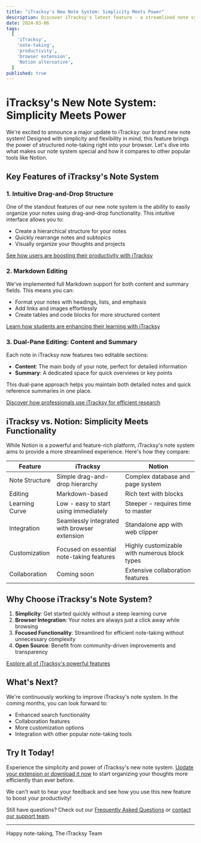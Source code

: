 ```yaml
---
title: "iTracksy's New Note System: Simplicity Meets Power"
description: Discover iTracksy's latest feature - a streamlined note system that combines the simplicity of drag-and-drop organization with powerful Markdown editing, offering a user-friendly alternative to complex note-taking platforms.
date: 2024-03-06
tags:
  [
    'iTracksy',
    'note-taking',
    'productivity',
    'browser extension',
    'Notion alternative',
  ]
published: true
---
```


# iTracksy's New Note System: Simplicity Meets Power

We're excited to announce a major update to iTracksy: our brand new note system! Designed with simplicity and flexibility in mind, this feature brings the power of structured note-taking right into your browser. Let's dive into what makes our note system special and how it compares to other popular tools like Notion.

## Key Features of iTracksy's Note System

### 1. Intuitive Drag-and-Drop Structure

One of the standout features of our new note system is the ability to easily organize your notes using drag-and-drop functionality. This intuitive interface allows you to:

- Create a hierarchical structure for your notes
- Quickly rearrange notes and subtopics
- Visually organize your thoughts and projects

[See how users are boosting their productivity with iTracksy](/blog/testimonials#productivity-boost)

### 2. Markdown Editing

We've implemented full Markdown support for both content and summary fields. This means you can:

- Format your notes with headings, lists, and emphasis
- Add links and images effortlessly
- Create tables and code blocks for more structured content

[Learn how students are enhancing their learning with iTracksy](/blog/testimonials#enhanced-learning)

### 3. Dual-Pane Editing: Content and Summary

Each note in iTracksy now features two editable sections:

- **Content**: The main body of your note, perfect for detailed information
- **Summary**: A dedicated space for quick overviews or key points

This dual-pane approach helps you maintain both detailed notes and quick reference summaries in one place.

[Discover how professionals use iTracksy for efficient research](/blog/testimonials#streamlined-research)

## iTracksy vs. Notion: Simplicity Meets Functionality

While Notion is a powerful and feature-rich platform, iTracksy's note system aims to provide a more streamlined experience. Here's how they compare:

| Feature        | iTracksy                                    | Notion                                        |
| -------------- | -------------------------------------------- | --------------------------------------------- |
| Note Structure | Simple drag-and-drop hierarchy               | Complex database and page system              |
| Editing        | Markdown-based                               | Rich text with blocks                         |
| Learning Curve | Low - easy to start using immediately        | Steeper - requires time to master             |
| Integration    | Seamlessly integrated with browser extension | Standalone app with web clipper               |
| Customization  | Focused on essential note-taking features    | Highly customizable with numerous block types |
| Collaboration  | Coming soon                                  | Extensive collaboration features              |

## Why Choose iTracksy's Note System?

1. **Simplicity**: Get started quickly without a steep learning curve
2. **Browser Integration**: Your notes are always just a click away while browsing
3. **Focused Functionality**: Streamlined for efficient note-taking without unnecessary complexity
4. **Open Source**: Benefit from community-driven improvements and transparency

[Explore all of iTracksy's powerful features](/blog/features)

## What's Next?

We're continuously working to improve iTracksy's note system. In the coming months, you can look forward to:

- Enhanced search functionality
- Collaboration features
- More customization options
- Integration with other popular note-taking tools

## Try It Today!

Experience the simplicity and power of iTracksy's new note system. [Update your extension or download it now](/blog/download-instructions) to start organizing your thoughts more efficiently than ever before.

We can't wait to hear your feedback and see how you use this new feature to boost your productivity!

Still have questions? Check out our [Frequently Asked Questions](/blog/faq) or [contact our support team](/blog/faq#im-experiencing-issues-with-itracksy-what-should-i-do).

---

Happy note-taking,
The iTracksy Team
